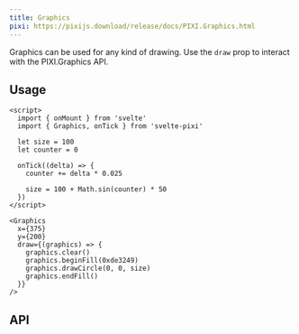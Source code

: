 ```yaml
---
title: Graphics
pixi: https://pixijs.download/release/docs/PIXI.Graphics.html
---
```



Graphics can be used for any kind of drawing. Use the `draw` prop to interact with the PIXI.Graphics API.

## Usage

```svelte live
<script>
  import { onMount } from 'svelte'
  import { Graphics, onTick } from 'svelte-pixi'

  let size = 100
  let counter = 0

  onTick((delta) => {
    counter += delta * 0.025

    size = 100 + Math.sin(counter) * 50
  })
</script>

<Graphics
  x={375}
  y={200}
  draw={(graphics) => {
    graphics.clear()
    graphics.beginFill(0xde3249)
    graphics.drawCircle(0, 0, size)
    graphics.endFill()
  }}
/>
```

## API

<ComponentAPI component="Graphics.svelte" />
